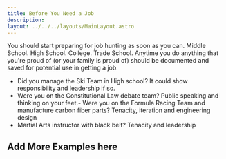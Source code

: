 ```yaml
---
title: Before You Need a Job
description: 
layout: ../../../layouts/MainLayout.astro
---
```


You should start preparing for job hunting as soon as you can. Middle School. High School. College. Trade School. Anytime you do anything that you're proud of (or your family is proud of) should be documented and saved for potential use in getting a job. 

- Did you manage the Ski Team in High school? It could show responsibility and leadership if so. 
- Were you on the Constitutional Law debate team? Public speaking and thinking on your feet.- Were you on the Formula Racing Team and manufacture carbon fiber parts? Tenacity, iteration and engineering design
-  Martial Arts instructor with black belt? Tenacity and leadership

## Add More Examples here